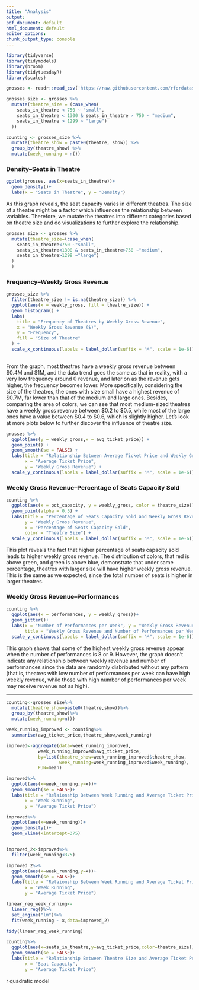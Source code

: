 ```yaml
---
title: "Analysis"
output:
pdf_document: default
html_document: default
editor_options:
chunk_output_type: console
---
```

```r
library(tidyverse)
library(tidymodels)
library(broom)
library(tidytuesdayR)
library(scales)
```

```r
grosses <- readr::read_csv('https://raw.githubusercontent.com/rfordatascience/tidytuesday/master/data/2020/2020-04-28/grosses.csv', guess_max = 40000)

grosses_size <- grosses %>%
  mutate(theatre_size = (case_when(
    seats_in_theatre < 750 ~ "small",
    seats_in_theatre < 1300 & seats_in_theatre > 750 ~ "medium",
    seats_in_theatre > 1299 ~ "large")
  ))

counting <- grosses_size %>%
  mutate(theatre_show = paste0(theatre, show)) %>%
  group_by(theatre_show) %>%
  mutate(week_running = n())


```

### Density--Seats in Theatre
```r
ggplot(grosses, aes(x=seats_in_theatre))+
  geom_density()+
  labs(x = "Seats in Theatre", y = "Density")
```

As this graph reveals, the seat capacity varies in different theatres. The size of a theatre might be a factor which influences the relationship between variables. Therefore, we mutate the theatres into different categories based on theatre size and do visualizations to further explore the relationship.

```r
grosses_size <- grosses %>%
  mutate(theatre_size=(case_when(
    seats_in_theatre<750 ~"small",
    seats_in_theatre<1300 & seats_in_theatre>750 ~"medium",
    seats_in_theatre>1299 ~"large")
  )
  )
```

### Frequency--Weekly Gross Revenue
```r
grosses_size %>% 
  filter(theatre_size != is.na(theatre_size)) %>%
  ggplot(aes(x = weekly_gross, fill = theatre_size)) + 
  geom_histogram() +
  labs(
    title = "Frequency of Theatres by Weekly Gross Revenue",
    x = "Weekly Gross Revenue ($)", 
    y = "Frequency",
    fill = "Size of Theatre"
  ) +
  scale_x_continuous(labels = label_dollar(suffix = "M", scale = 1e-6)) 
  
```

From the graph, most theatres have a weekly gross revenue between $0.4M and $1M, and the data trend goes the same as that in reality, with a very low frequency around 0 revenue, and later on as the revenue gets higher, the frequency becomes lower. More specifically, considering the size of the theatres, the ones with size small have a highest revenue of $0.7M, far lower than that of the medium and large ones. Besides, comparing the area of colors, we can see that most medium-sized theatres have a weekly gross revenue between $0.2 to $0.5, while most of the large ones have a value between $0.4 to $0.6, which is slightly higher. Let's look at more plots below to further discover the influence of theatre size.

```r
grosses %>%
  ggplot(aes(y = weekly_gross,x = avg_ticket_price)) +
  geom_point() +
  geom_smooth(se = FALSE) +
  labs(title = "Relationship Between Average Ticket Price and Weekly Gross Revenue",
       x = "Average Ticket Price",
       y = "Weekly Gross Revenue") +
  scale_y_continuous(labels = label_dollar(suffix = "M", scale = 1e-6))
```

### Weekly Gross Revenue--Percentage of Seats Capacity Sold
```r
counting %>% 
  ggplot(aes(x = pct_capacity, y = weekly_gross, color = theatre_size)) + 
  geom_point(alpha = 0.5) +
  labs(title = "Percentage of Seats Capacity Sold and Weekly Gross Revenue", 
       y = "Weekly Gross Revenue", 
       x = "Percentage of Seats Capacity Sold",
       color = "Theatre Size") +
  scale_y_continuous(labels = label_dollar(suffix = "M", scale = 1e-6))
```

This plot reveals the fact that higher percentage of seats capacity sold leads to higher weekly gross revenue. The distribution of colors, that red is above green, and green is above blue, demonstrate that under same percentage, theatres with larger size will have higher weekly gross revenue. This is the same as we expected, since the total number of seats is higher in larger theatres.

### Weekly Gross Revenue--Performances
```r
counting %>%
  ggplot(aes(x = performances, y = weekly_gross))+
  geom_jitter()+
  labs(x = "Number of Performances per Week", y = "Weekly Gross Revenue",
       title = "Weekly Gross Revenue and Number of Performances per Week")+
  scale_y_continuous(labels = label_dollar(suffix = "M", scale = 1e-6))
```

This graph shows that some of the highest weekly gross revenue appear when the number of performances is 8 or 9. However, the graph doesn't indicate any relationship between weekly revenue and number of performances since the data are randomly disbributed without any pattern (that is, theatres with low number of performances per week can have high weekly revenue, while those with high number of performances per week may receive revenue not as high). 


------------------------------------------------------------------------------
```r
counting<-grosses_size%>%
  mutate(theatre_show=paste0(theatre,show))%>%
  group_by(theatre_show)%>%
  mutate(week_running=n())
```

```r
week_running_improved <- counting%>%
  summarise(avg_ticket_price,theatre_show,week_running)

improved<-aggregate(data=week_running_improved,
            week_running_improved$avg_ticket_price,
            by=list(theatre_show=week_running_improved$theatre_show,
                    week_running=week_running_improved$week_running), 
            FUN=mean)
```

```r
improved%>%
  ggplot(aes(x=week_running,y=x))+
  geom_smooth(se = FALSE)+
  labs(title = "Relaionship Between Week Running and Average Ticket Price",
       x = "Week Running",
       y = "Average Ticket Price")
```

```r

improved%>%
  ggplot(aes(x=week_running))+
  geom_density()+
  geom_vline(xintercept=375)


improved_2<-improved%>%
  filter(week_running<375)

improved_2%>%
  ggplot(aes(x=week_running,y=x))+
  geom_smooth(se = FALSE)+
  labs(title = "Relaionship Between Week Running and Average Ticket Price",
       x = "Week Running",
       y = "Average Ticket Price")

linear_reg_week_running<-
  linear_reg()%>%
  set_engine("lm")%>%
  fit(week_running ~ x,data=improved_2)

tidy(linear_reg_week_running)
```

```r
counting%>%
  ggplot(aes(x=seats_in_theatre,y=avg_ticket_price,color=theatre_size))+
  geom_smooth(se = FALSE)+
  labs(title = "Relationship Between Theatre Size and Average Ticket Price",
       x = "Seat Capacity",
       y = "Average Ticket Price")
```

r quadratic model

